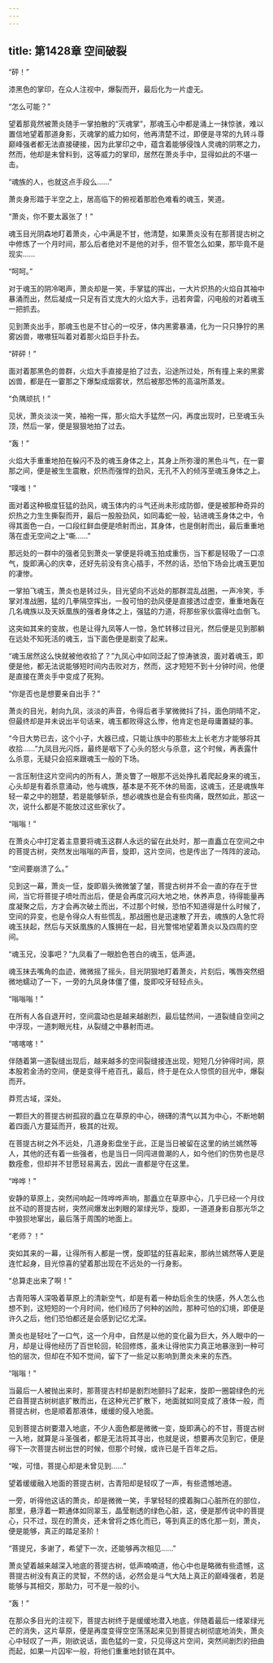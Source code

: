 ```yaml
---
---
---
```

title: 第1428章 空间破裂
---



“砰！”

漆黑色的掌印，在众人注视中，爆裂而开，最后化为一片虚无。

“怎么可能？”

望着那竟然被萧炎随手一掌拍散的“灭魂掌”，那魂玉心中都是涌上一抹惊骇，难以置信地望着那道身影，灭魂掌的威力如何，他再清楚不过，即便是寻常的九转斗尊巅峰强者都无法直接硬接，因为此掌印之中，蕴含着能够侵蚀人灵魂的阴寒之力，然而，他却是未曾料到，这等威力的掌印，居然在萧炎手中，显得如此的不堪一击。

“魂族的人，也就这点手段么……”

萧炎身形踏于半空之上，居高临下的俯视着那脸色难看的魂玉，笑道。

“萧炎，你不要太嚣张了！”

魂玉目光阴森地盯着萧炎，心中满是不甘，他清楚，如果萧炎没有在那菩提古树之中修炼了一个月时间，那么后者绝对不是他的对手，但不管怎么如果，那毕竟不是现实……

“呵呵。”

对于魂玉的阴冷喝声，萧炎却是一笑，手掌猛的挥出，一大片炽热的火焰自其袖中暴涌而出，然后凝成一只足有百丈庞大的火焰大手，迅若奔雷，闪电般的对着魂玉一把抓去。

见到萧炎出手，那魂玉也是不甘心的一咬牙，体内黑雾暴涌，化为一只只狰狞的黑雾凶兽，嗷嗷狂叫着对着那火焰巨手扑去。

“砰砰！”

面对着那黑色的兽群，火焰大手直接是拍了过去，沿途所过处，所有撞上来的黑雾凶兽，都是在一霎那之下爆梨成烟雾状，然后被那恐怖的高温所蒸发。

“负隅顽抗！”

见状，萧炎淡淡一笑，袖袍一挥，那火焰大手猛然一闪，再度出现时，已至魂玉头顶，然后一掌，便是狠狠地拍了过去。

“轰！”

火焰大手重重地拍在躲闪不及的魂玉身体之上，其身上所弥漫的黑色斗气，在一霎那之间，便是被生生震散，炽热而强悍的劲风，无孔不入的倾泻至魂玉身体之上。

“噗嗤！”

面对着这种极度狂猛的劲风，魂玉体内的斗气还尚未形成防御，便是被那种奇异的炽热之力生生撕裂而开，最后一股股劲风，如同毒蛇一般，钻进魂玉身体之中，令得其面色一白，一口段红鲜血便是喷射而出，其身体，也是倒射而出，最后重重地落在虚无空间之上“嘶……”

那远处的一群中的强者见到萧炎一掌便是将魂玉拍成重伤，当下都是轻吸了一口凉气，旋即满心的庆幸，还好先前没有贪心插手，不然的话，恐怕下场会比魂玉更加的凄惨。

一掌拍飞魂玉，萧炎也是转过头，目光望向不远处的那群混乱战圈，一声冷笑，手掌对准战圈，猛的几拳隔空挥出，一股可怕的劲风便是直接透过虚空，重重地轰在几名魂族以及天妖凰族的强者身体之上，强猛的力道，将那些家伙震得吐血倒飞。

这突如其来的变故，也是让得九凤等人一惊，急忙转移过目光，然后便是见到那躺在远处不知死活的魂玉，当下面色便是剧变了起来。

“魂玉居然这么快就被他收拾了？”九凤心中如同泛起了惊涛骇浪，面对着魂玉，即便是他，都无法说能够短时间内击败对方，然而，这才短短不到十分钟时间，他便是直接在萧炎手中变成了死狗。

“你是否也是想要亲自出手？”

萧炎的目光，射向九凤，淡淡的声音，令得后者手掌微微抖了抖，面色阴晴不定，但最终却是并未说出半句话来，魂玉都败得这么惨，他肯定也是母庸置疑的事。

“今日大势已去，这个小子，大器已成，只能让族中的那些太上长老方才能够将其收拾……”九凤目光闪烁，最终是咽下了心头的怒火与杀意，这个时候，再表露什么杀意，无疑只会招来跟魂玉一般的下场。

一言压制住这片空间内的所有人，萧炎瞥了一眼那不远处挣扎着爬起身来的魂玉，心头却是有着杀意涌动，他与魂族，基本是不死不休的局面，这魂玉，还是魂族年轻一辈之中的翘楚，若是能够斩杀，想必魂族也是会有些肉痛，既然如此，那这一次，说什么都是不能放过这些家伙了。

“嗡嗡！”

在萧炎心中打定着主意要将魂玉这群人永远的留在此处时，那一直矗立在空间之中的菩提古树，突然发出嗡嗡的声音，旋即，这片空间，也是传出了一阵阵的波动。

“空间要崩溃了么。”

见到这一幕，萧炎一怔，旋即眉头微微皱了皱，菩提古树并不会一直的存在于世间，当它将菩提子喷吐而出后，便是会再度沉闷大地之地，休养声息，待得能量再度凝聚之后，方才会再次破土而出，不过那个时候，恐怕不知道得是什么时候了，空间的异变，也是令得众人有些慌乱，那战圈也是迅速散了开去，魂族的人急忙将魂玉扶起，然后与天妖凰族的人簇拥在一起，目光警惕地望着萧炎以及四周的空间。

“魂玉兄，没事吧？”九凤看了一眼脸色苍白的魂玉，低声道。

魂玉抹去嘴角的血迹，微微摇了摇头，目光阴狠地盯着萧炎，片刻后，嘴唇突然细微地蠕动了一下，一旁的九凤身体僵了僵，旋即咬牙轻轻点头。

“嗡嗡嗡！”

在所有人各自退开时，空间震动也是越来越剧烈，最后猛然间，一道裂缝自空间之中浮现，一道刺眼光柱，从裂缝之中暴射而进。

“喀喀喀！”

伴随着第一道裂缝出现后，越来越多的空间裂缝接连出现，短短几分钟得时间，原本股若金汤的空间，便是变得千疮百孔，最后，终于是在众人惊慌的目光中，爆裂而开。

莽荒古域，深处。

一颗巨大的菩提古树孤寂的矗立在草原的中心，磅礴的清气以其为中心，不断地朝着四面八方蔓延而开，极其的壮观。

在菩提古树之外不远处，几道身影盘坐于此，正是当日被留在这里的纳兰嫣然等人，其他的还有着一些强者，也是当日一同闯进兽潮的人，如今他们的伤势也是尽数痊愈，但却并不甘愿轻易离去，因此一直都是守在这里。

“哗哗！”

安静的草原上，突然间响起一阵哗哗声响，那矗立在草原中心，几乎已经一个月纹丝不动的菩提古树，突然间爆发出刺眼的翠绿光华，旋即，一道道身影自那光华之中狼狈地窜出，最后落于周围的地面上。

“老师？！”

突如其来的一幕，让得所有人都是一愣，旋即猛的狂喜起来，那纳兰嫣然等人更是连忙起身，目光惊喜的望着那出现在不远处的一行身影。

“总算走出来了啊！”

古青阳等人深吸着草原上的清新空气，却是有着一种劫后余生的快感，外人怎么也想不到，这短短的一个月时间，他们经历了何种的凶险，那种可怕的幻境，即便是许久之后，他们恐怕都还是会感到记忆尤深。

萧炎也是轻吐了一口气，这一个月中，自然是以他的变化最为巨大，外人眼中的一月，却是让得他经历了百世轮回，轮回修炼，虽未让得他实力真正地暴涨到一种可怕的层次，但却在不知不觉间，留下了一些足以影响到萧炎未来的东西。

“嗡嗡！”

当最后一人被抛出来时，那菩提古村却是剧烈地颤抖了起来，旋即一圈碧绿色的光芒自菩提古树树底扩散而出，在这种光芒扩散下，地面就如同变成了液体一般，而菩提古树，也是顺着那液体，缓缓的侵入地面。

见到菩提古树要潜入地底，不少人面色都是微微一变，旋即满心的不甘，菩提古树一入地，就算是斗圣强者，都是无法将其寻出，也就是说，想要再次见到它，便是得下一次菩提古树出世的时候，但那个时候，或许已是千百年之后。

“唉，可惜，菩提心却是未曾见到……”

望着缓缓融入地面的菩提古树，古青阳却是轻叹了一声，有些遗憾地道。

一旁，听得他这话的萧炎，却是微微一笑，手掌轻轻的摸着胸口心脏所在的部位，那里，悬浮着一颗通体如同翠玉，晶莹剔透的绿色心脏，这，便是那传说中的菩提心，只不过，现在的萧炎，还未曾将之炼化而已，等到真正的炼化那一刻，萧炎，便是能够，真正的踏足圣阶！

“菩提兄，多谢了，希望下一次，还能够再次相见……”

萧炎望着越来越深入地底的菩提古树，低声喃喃道，他心中也是略微有些遗憾，这菩提古树没有真正的灵智，不然的话，必然会是斗气大陆上真正的巅峰强者，若是能够与其相交，那助力，可不是一般的小。

“轰！”

在那众多目光的注视下，菩提古树终于是缓缓地潜入地底，伴随着最后一缕翠绿光芒的消失，这片草原，便是再度变得空空荡荡起来见到菩提古树彻底地消失，萧炎心中轻叹了一声，刚欲说话，面色猛的一变，只见得这片空间，突然间剧烈的扭曲而起，如果一片囚牢一般，将他们重重地封锁在其中。